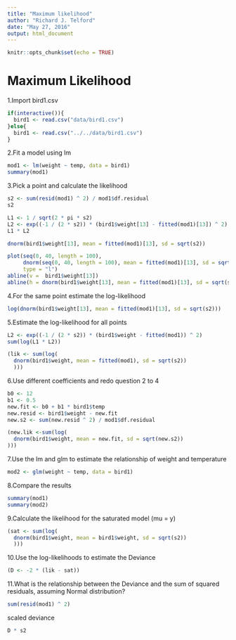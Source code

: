 ```yaml
---
title: "Maximum likelihood"
author: "Richard J. Telford"
date: "May 27, 2016"
output: html_document
---
```


```r
knitr::opts_chunk$set(echo = TRUE)
```

# Maximum Likelihood

1.Import bird1.csv
```r
if(interactive()){
  bird1 <- read.csv("data/bird1.csv")
}else{
  bird1 <- read.csv("../../data/bird1.csv")
}
```

2.Fit a model using lm
```r
mod1 <- lm(weight ~ temp, data = bird1)
summary(mod1)
```
3.Pick a point and calculate the likelihood 
```r
s2 <- sum(resid(mod1) ^ 2) / mod1$df.residual
s2

L1 <- 1 / sqrt(2 * pi * s2)
L2 <- exp((-1 / (2 * s2)) * (bird1$weight[13] - fitted(mod1)[13]) ^ 2)
L1 * L2

dnorm(bird1$weight[13], mean = fitted(mod1)[13], sd = sqrt(s2))

plot(seq(0, 40, length = 100),
     dnorm(seq(0, 40, length = 100), mean = fitted(mod1)[13], sd = sqrt(s2)),
     type = "l")
abline(v =  bird1$weight[13])
abline(h = dnorm(bird1$weight[13], mean = fitted(mod1)[13], sd = sqrt(s2)))
```

4.For the same point estimate the log-likelihood
```r
log(dnorm(bird1$weight[13], mean = fitted(mod1)[13], sd = sqrt(s2)))
```

5.Estimate the log-likelihood for all points
```r
L2 <- exp((-1 / (2 * s2)) * (bird1$weight - fitted(mod1)) ^ 2)
sum(log(L1 * L2))

(lik <- sum(log(
  dnorm(bird1$weight, mean = fitted(mod1), sd = sqrt(s2))
  )))
```

6.Use different coefficients and redo question 2 to 4
```r
b0 <- 12
b1 <- 0.5
new.fit <- b0 + b1 * bird1$temp
new.resid <- bird1$weight - new.fit
new.s2 <- sum(new.resid ^ 2) / mod1$df.residual

(new.lik <-sum(log(
  dnorm(bird1$weight, mean = new.fit, sd = sqrt(new.s2))
)))
```


7.Use the lm and glm to estimate the relationship of weight and temperature

```r
mod2 <- glm(weight ~ temp, data = bird1)
```

8.Compare the results

```r
summary(mod1)
summary(mod2)
```

9.Calculate the likelihood for the saturated model (mu = y)

```r
(sat <- sum(log(
  dnorm(bird1$weight, mean = bird1$weight, sd = sqrt(s2))
  )))
```

10.Use the log-likelihoods to estimate the Deviance

```r
(D <- -2 * (lik - sat))
```

11.What is the relationship between the Deviance and the sum of squared residuals, assuming Normal distribution?
```r
sum(resid(mod1) ^ 2)
```
scaled deviance
```r
D * s2
```